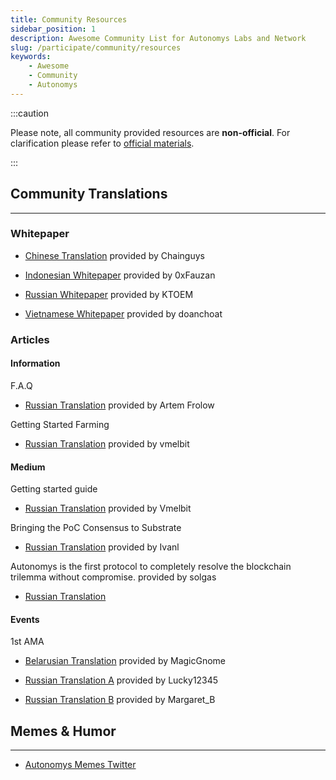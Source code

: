 ```yaml
---
title: Community Resources
sidebar_position: 1
description: Awesome Community List for Autonomys Labs and Network
slug: /participate/community/resources
keywords:
    - Awesome
    - Community
    - Autonomys
---
```


:::caution

Please note, all community provided resources are **non-official**. For clarification please refer to [official materials](/learn/intro).

:::

## Community Translations
---
### Whitepaper

- [Chinese Translation](https://medium.com/@chainguys/%E5%AD%90%E7%A9%BA%E9%97%B4-subspace-%E7%A7%8D%E6%94%B6%E8%80%85%E5%9B%B0%E5%A2%83%E7%9A%84%E8%A7%A3%E5%86%B3%E6%96%B9%E6%A1%88-eng-chn-b780ea0a99ab?p=b780ea0a99ab) provided by Chainguys

- [Indonesian Whitepaper](https://saljifauzann.medium.com/subspace-lapisan-nol-untuk-web3-38f0a961594) provided by 0xFauzan

- [Russian Whitepaper](https://petr-kachanow.gitbook.io/subspace/russkii-russian/subspace-reshenie-fermerskoi-dilemmy/i.-predystoriya) provided by KTOEM

- [Vietnamese Whitepaper](https://medium.com/@doanchoat/subspace-network-c%E1%BA%A3i-thi%E1%BB%87n-t%C3%ADnh-phi-t%E1%BA%ADp-trung-v%C3%A0-gi%C3%BAp-gi%E1%BA%A3i-quy%E1%BA%BFt-nh%E1%BB%AFng-kh%C3%B3-kh%C4%83n-c%E1%BB%A7a-farmer-11b6b6effdd3) provided by doanchoat

### Articles

#### Information

F.A.Q
- [Russian Translation](https://docs.google.com/document/d/17LwoBVP6POgaI18oajyI9xsi3nSJDtS7O-TvKSoHQwo/edit) provided by Artem Frolow

Getting Started Farming
- [Russian Translation](https://vmelbit.medium.com/%D1%81%D1%82%D0%B0%D0%BD%D0%BE%D0%B2%D0%B8%D0%BC%D1%81%D1%8F-%D1%84%D0%B5%D1%80%D0%BC%D0%B5%D1%80%D0%B0%D0%BC%D0%B8-subspace-network-5bacab106755) provided by vmelbit

#### Medium
Getting started guide
- [Russian Translation](https://vmelbit.medium.com/%D1%81%D1%82%D0%B0%D0%BD%D0%BE%D0%B2%D0%B8%D0%BC%D1%81%D1%8F-%D1%84%D0%B5%D1%80%D0%BC%D0%B5%D1%80%D0%B0%D0%BC%D0%B8-subspace-network-5bacab106755) provided by Vmelbit

Bringing the PoC Consensus to Substrate
- [Russian Translation](https://medium.com/@ivan.arenovich/%D0%B4%D0%BE%D0%B2%D0%B5%D0%B4%D0%B5%D0%BD%D0%BD%D1%8F-poc-%D0%BA%D0%BE%D0%BD%D1%81%D0%B5%D0%BD%D1%81%D1%83%D1%81%D1%83-%D0%B4%D0%BE-substrate-67baf6307d8) provided by Ivanl

Autonomys is the first protocol to completely resolve the blockchain trilemma without compromise. provided by solgas
- [Russian Translation](https://medium.com/@solgas/subspace-%D1%8D%D1%82%D0%BE-%D0%BF%D0%B5%D1%80%D0%B2%D1%8B%D0%B9-%D0%BF%D1%80%D0%BE%D1%82%D0%BE%D0%BA%D0%BE%D0%BB-%D0%BF%D0%BE%D0%BB%D0%BD%D0%BE%D1%81%D1%82%D1%8C%D1%8E-%D1%80%D0%B0%D0%B7%D1%80%D0%B5%D1%88%D0%B8%D0%B2%D1%88%D0%B8%D0%B9-%D1%82%D1%80%D0%B8%D0%BB%D0%B5%D0%BC%D0%BC%D1%83-%D0%B1%D0%BB%D0%BE%D0%BA%D1%87%D0%B5%D0%B9%D0%BD%D0%B0-%D0%B1%D0%B5%D0%B7-%D0%BA%D0%BE%D0%BC%D0%BF%D1%80%D0%BE%D0%BC%D0%B8%D1%81%D1%81%D0%BE%D0%B2-84aceca19504)


#### Events

1st AMA

- [Belarusian Translation](https://medium.com/@otopleniek/%D1%81%D1%82%D1%8D%D0%BD%D0%B0%D0%B3%D1%80%D0%B0%D0%BC%D0%B0-ama-subspace-labs-%D0%BB%D1%8E%D1%82%D1%8B-2022-289a25cbc54f) provided by MagicGnome

- [Russian Translation A](https://medium.com/@ol_cryptopro/subspace-labs-ama-transcript-february-2022-982b037c54ec) provided by Lucky12345

- [Russian Translation B](https://medium.com/@sanotska27/%D1%82%D1%80%D0%B0%D0%BD%D1%81%D0%BA%D1%80%D0%B8%D0%BF%D1%82-ama-%D1%81-%D0%B0%D0%BD%D0%B3%D0%BB-%D1%81%D0%BF%D1%80%D0%BE%D1%81%D0%B8-%D0%BC%D0%B5%D0%BD%D1%8F-%D0%B2%D1%81%D0%B5-%D1%87%D1%82%D0%BE-%D1%83%D0%B3%D0%BE%D0%B4%D0%BD%D0%BE-subspace-labs-%D1%84%D0%B5%D0%B2%D1%80%D0%B0%D0%BB%D1%8C-2022-%D0%B3%D0%BE%D0%B4%D0%B0-c3815485d0f4) provided by Margaret_B

## Memes & Humor
---
- [Autonomys Memes Twitter](https://twitter.com/SubspaceMemes)
